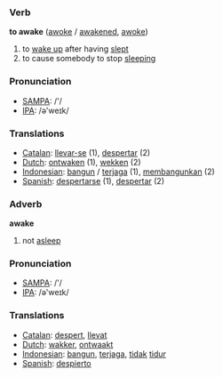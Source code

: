 === Verb ===

'''to awake''' ([[awoke]] / [[awakened]], [[awoke]])

# to [[wake up]] after having [[sleep|slept]]
# to cause somebody to stop [[sleep|sleeping]]

=== Pronunciation ===
*[[w:SAMPA|SAMPA]]: /'/
*[[w:IPA|IPA]]: /ə'weɪk/

=== Translations ===
*[[Catalan]]: [[llevar-se]] (1), [[despertar]] (2)
*[[Dutch]]: [[ontwaken]] (1), [[wekken]] (2)
*[[Indonesian]]: [[bangun]] / [[jaga|terjaga]] (1), [[bangun|membangunkan]] (2)
*[[Spanish]]: [[despertarse]] (1), [[despertar]] (2)

=== Adverb ===

'''awake'''

# not [[asleep]]

=== Pronunciation ===

*[[w:SAMPA|SAMPA]]: /'/
*[[w:IPA|IPA]]: /ə'weɪk/

=== Translations ===
*[[Catalan]]: [[despert]], [[llevat]]
*[[Dutch]]: [[wakker]], [[ontwaakt]]
*[[Indonesian]]: [[bangun]], [[jaga|terjaga]], [[tidak]] [[tidur]]
*[[Spanish]]: [[despierto]]